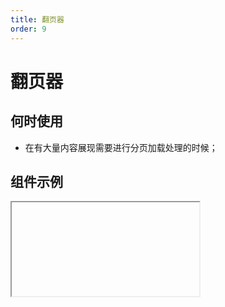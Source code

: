 ```yaml
---
title: 翻页器
order: 9
---
```


# 翻页器

## 何时使用

- 在有大量内容展现需要进行分页加载处理的时候；

## 组件示例


<Iframe url="https://www.aliwork.com/developer/pagination-v2?isRenderNav=false" />
## 组件属性


<AttrTable
  dataSource={[
    {
      attr: '总记录数',
      code: 'total',
      type: 'String',
      demo: '',
      dafault: '100',
      desc: '',
    },
    {
      attr: '当前页码',
      code: 'current',
      type: 'String',
      demo: '',
      dafault: '1',
      desc: '',
    },
    {
      attr: '分页尺寸',
      code: 'size',
      type: 'String',
      demo: '"small" "medium" "large"',
      dafault: 'normal',
      desc: '',
    },
    {
      attr: '分页类型',
      code: 'type',
      type: 'String',
      demo: '"normal" "simple" "mini"',
      dafault: 'normal',
      desc: '',
    },
    {
      attr: '前进后退按钮样式',
      code: 'shape',
      type: 'String',
      demo: '"normal" "arrow-only" "arrow-prev-only" "no-border"',
      dafault: 'false',
      desc: '',
    },
    {
      attr: '每页显示选择器类型',
      code: 'pageSizeSelector',
      type: 'boolean/string',
      demo: "'false, 'filter', 'dropdown'",
      dafault: 'false',
      desc: '',
    },
    {
      attr: '每页显示选择器可选值',
      code: 'pageSizeList',
      type: 'String',
      demo: '"5, 10, 20" ',
      dafault: '',
      desc: '',
    },
    {
      attr: 'pageSize',
      code: 'pageSize',
      type: 'String',
      demo: '',
      dafault: '10',
      desc: '',
    },
    {
      attr: '每页显示选择器在组件中的位置',
      code: 'pageSizePosition',
      type: 'String',
      demo: '"start" "end"',
      dafault: '"end"',
      desc: '',
    },
    {
      attr: '当分页数为 1 时，是否隐藏分页器',
      code: 'hideOnlyOnePage',
      type: 'String',
      demo: '',
      dafault: 'false',
      desc: '',
    },
    {
      attr: '显示跳转输入框与按钮',
      code: 'showJump',
      type: 'String',
      demo: '',
      dafault: 'true',
      desc: '',
    },
    {
      attr: '当每页数量改变时',
      code: 'onPageSizeChange',
      type: 'function',
      demo: 'function(pageSize){}',
      dafault: '',
      desc: '',
    },
    {
      attr: '当页码改变时',
      code: 'onChange',
      type: 'function',
      demo: 'ffunction(currentPagination){}',
      dafault: '',
      desc: '',
    },
  ]}
/>
